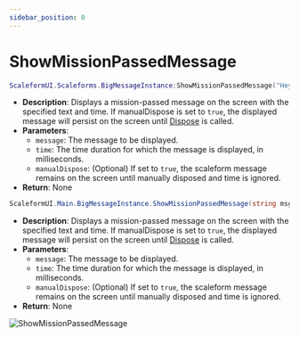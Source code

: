 ```yaml
---
sidebar_position: 0
---
```


# ShowMissionPassedMessage


<Tabs>

<TabItem value="lua" label="Lua">

```lua
ScaleformUI.Scaleforms.BigMessageInstance:ShowMissionPassedMessage("Hey this is a example", 5000, false)
```
- **Description**: Displays a mission-passed message on the screen with the specified text and time. If manualDispose is set to `true`, the displayed message will persist on the screen until [Dispose](/scaleformui/docs/ScaleformUI/scaleforms/Dispose) is called.
- **Parameters**:
  - `message`: The message to be displayed.
  - `time`: The time duration for which the message is displayed, in milliseconds.
  - `manualDispose`: (Optional) If set to `true`, the scaleform message remains on the screen until manually disposed and time is ignored.
- **Return**: None

</TabItem>
<TabItem value="csharp" label="C#">

```csharp
ScaleformUI.Main.BigMessageInstance.ShowMissionPassedMessage(string msg, int time = 5000, bool manualDispose = false);
```
- **Description**: Displays a mission-passed message on the screen with the specified text and time. If manualDispose is set to `true`, the displayed message will persist on the screen until [Dispose](/scaleformui/docs/ScaleformUI/scaleforms/Dispose) is called.
- **Parameters**:
  - `message`: The message to be displayed.
  - `time`: The time duration for which the message is displayed, in milliseconds.
  - `manualDispose`: (Optional) If set to `true`, the scaleform message remains on the screen until manually disposed and time is ignored.
- **Return**: None

</TabItem>
</Tabs>

![ShowMissionPassedMessage](https://i.imgur.com/ar94OHC.png)